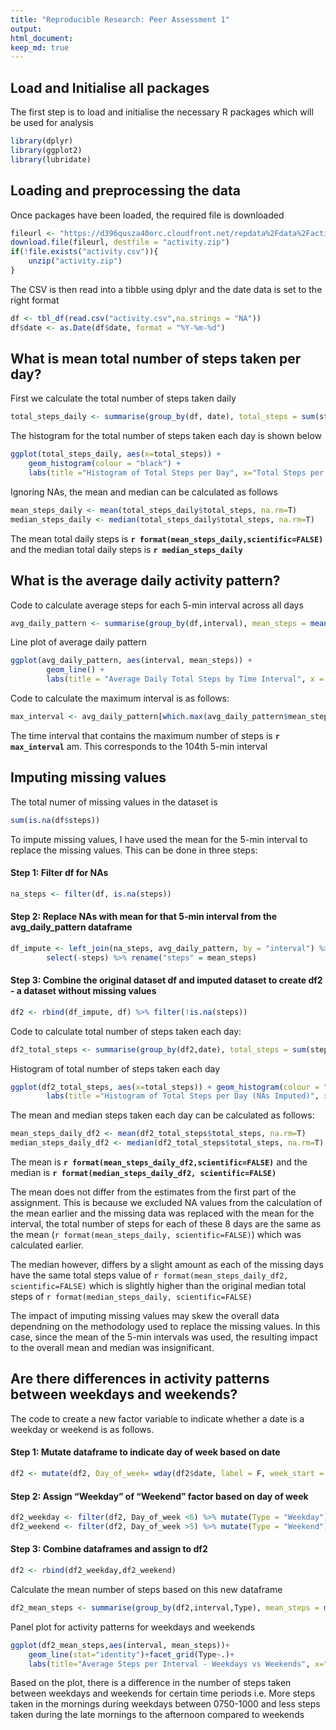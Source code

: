 ```yaml
---
title: "Reproducible Research: Peer Assessment 1"
output: 
html_document: 
keep_md: true
---
```

## Load and Initialise all packages

The first step is to load and initialise the necessary R packages which will be used for analysis
```r
library(dplyr)
library(ggplot2)
library(lubridate)
```

## Loading and preprocessing the data

Once packages have been loaded, the required file is downloaded
```r
fileurl <- "https://d396qusza40orc.cloudfront.net/repdata%2Fdata%2Factivity.zip"
download.file(fileurl, destfile = "activity.zip")
if(!file.exists("activity.csv")){
    unzip("activity.zip")
}
```

The CSV is then read into a tibble using dplyr and the date data is set to the right format 
```r
df <- tbl_df(read.csv("activity.csv",na.strings = "NA"))
df$date <- as.Date(df$date, format = "%Y-%m-%d")
```

## What is mean total number of steps taken per day?

First we calculate the total number of steps taken daily
```r
total_steps_daily <- summarise(group_by(df, date), total_steps = sum(steps))
```

The histogram for the total number of steps taken each day is shown below
```r
ggplot(total_steps_daily, aes(x=total_steps)) + 
    geom_histogram(colour = "black") + 
    labs(title ="Histogram of Total Steps per Day", x="Total Steps per Day", y="No. of Days")
```

Ignoring NAs, the mean and median can be calculated as follows
```r
mean_steps_daily <- mean(total_steps_daily$total_steps, na.rm=T)
median_steps_daily <- median(total_steps_daily$total_steps, na.rm=T)
```
The mean total daily steps is **`r format(mean_steps_daily,scientific=FALSE)`** and the median total daily steps is **`r median_steps_daily`**

## What is the average daily activity pattern?

Code to calculate average steps for each 5-min interval across all days
```r
avg_daily_pattern <- summarise(group_by(df,interval), mean_steps = mean(steps, na.rm=T))
```

Line plot of average daily pattern
```r
ggplot(avg_daily_pattern, aes(interval, mean_steps)) + 
        geom_line() +
        labs(title = "Average Daily Total Steps by Time Interval", x = "Time Interval", y = "Average Total Steps")
```

Code to calculate the maximum interval is as follows:
```r
max_interval <- avg_daily_pattern[which.max(avg_daily_pattern$mean_steps),1]
```
The time interval that contains the maximum number of steps is **`r max_interval`** am. This corresponds to the 104th 5-min interval

## Imputing missing values

The total numer of missing values in the dataset is
```r
sum(is.na(df$steps))
```

To impute missing values, I have used the mean for the 5-min interval to replace the missing values. This can be done in three steps:

#### Step 1: Filter df for NAs
```r
na_steps <- filter(df, is.na(steps))
```
#### Step 2: Replace NAs with mean for that 5-min interval from the avg_daily_pattern dataframe
```R
df_impute <- left_join(na_steps, avg_daily_pattern, by = "interval") %>% 
        select(-steps) %>% rename("steps" = mean_steps)
```
#### Step 3: Combine the original dataset df and imputed dataset to create df2 - a dataset without missing values
```r
df2 <- rbind(df_impute, df) %>% filter(!is.na(steps))
```

Code to calculate total number of steps taken each day:
```R
df2_total_steps <- summarise(group_by(df2,date), total_steps = sum(steps))
```

Histogram of total number of steps taken each day
```r
ggplot(df2_total_steps, aes(x=total_steps)) + geom_histogram(colour = "black") + 
        labs(title ="Histogram of Total Steps per Day (NAs Imputed)", x="Total Steps per Day", y="No. of Days")
```

The mean and median steps taken each day can be calculated as follows:
```r
mean_steps_daily_df2 <- mean(df2_total_steps$total_steps, na.rm=T)
median_steps_daily_df2 <- median(df2_total_steps$total_steps, na.rm=T)
```
The mean is **`r format(mean_steps_daily_df2,scientific=FALSE)`** and the median is **`r format(median_steps_daily_df2, scientific=FALSE)`**

The mean does not differ from the estimates from the first part of the assignment. This is because we excluded NA values from the calculation of the mean earlier and the missing data  was replaced with the mean for the interval, the total number of steps for each of these 8 days are the same as the mean (`r format(mean_steps_daily, scientific=FALSE)`) which was calculated earlier.

The median however, differs by a slight amount as each of the missing days have the same total steps value of `r format(mean_steps_daily_df2, scientific=FALSE)` which is slightly higher than the original median total steps of `r format(median_steps_daily, scientific=FALSE)`

The impact of imputing missing values may skew the overall data dependning on the methodology used to replace the missing values. In this case, since the mean of the 5-min intervals was used, the resulting impact to the  overall mean and median was insignificant.


## Are there differences in activity patterns between weekdays and weekends?

The code to create a new factor variable to indicate whether a date is a weekday or weekend is as follows.

#### Step 1: Mutate dataframe to indicate day of week based on date
```r
df2 <- mutate(df2, Day_of_week= wday(df2$date, label = F, week_start = 1))
```

#### Step 2: Assign "Weekday" of "Weekend" factor based on day of week
```r
df2_weekday <- filter(df2, Day_of_week <6) %>% mutate(Type = "Weekday")
df2_weekend <- filter(df2, Day_of_week >5) %>% mutate(Type = "Weekend")
```

#### Step 3: Combine dataframes and assign to df2
```r
df2 <- rbind(df2_weekday,df2_weekend)
```

Calculate the mean number of steps based on this new dataframe
```r
df2_mean_steps <- summarise(group_by(df2,interval,Type), mean_steps = mean(steps, na.rm=T))
```

Panel plot for activity patterns for weekdays and weekends
```r
ggplot(df2_mean_steps,aes(interval, mean_steps))+
    geom_line(stat="identity")+facet_grid(Type~.)+
    labs(title="Average Steps per Interval - Weekdays vs Weekends", x="Interval", y="Average Steps")
```

Based on the plot, there is a difference in the number of steps taken between weekdays and weekends for certain time periods i.e. More steps taken in the mornings during weekdays between 0750-1000 and less steps taken during the late mornings to the afternoon compared to weekends